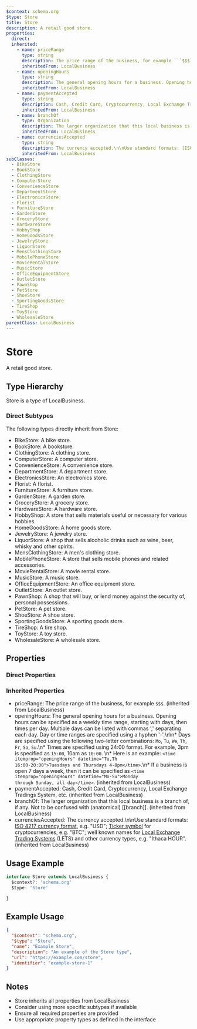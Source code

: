 ```yaml
---
$context: schema.org
$type: Store
title: Store
description: A retail good store.
properties:
  direct:
  inherited:
    - name: priceRange
      type: string
      description: The price range of the business, for example ```$$$```.
      inheritedFrom: LocalBusiness
    - name: openingHours
      type: string
      description: The general opening hours for a business. Opening hours can be specified as a weekly time range, starting with days, then times per day. Multiple days can be listed with commas ',' separating each day. Day or time ranges are specified using a hyphen '-'.\n\n* Days are specified using the following two-letter combinations: ```Mo```, ```Tu```, ```We```, ```Th```, ```Fr```, ```Sa```, ```Su```.\n* Times are specified using 24:00 format. For example, 3pm is specified as ```15:00```, 10am as ```10:00```. \n* Here is an example: <code>&lt;time itemprop="openingHours" datetime=&quot;Tu,Th 16:00-20:00&quot;&gt;Tuesdays and Thursdays 4-8pm&lt;/time&gt;</code>.\n* If a business is open 7 days a week, then it can be specified as <code>&lt;time itemprop=&quot;openingHours&quot; datetime=&quot;Mo-Su&quot;&gt;Monday through Sunday, all day&lt;/time&gt;</code>.
      inheritedFrom: LocalBusiness
    - name: paymentAccepted
      type: string
      description: Cash, Credit Card, Cryptocurrency, Local Exchange Tradings System, etc.
      inheritedFrom: LocalBusiness
    - name: branchOf
      type: Organization
      description: The larger organization that this local business is a branch of, if any. Not to be confused with (anatomical) [[branch]].
      inheritedFrom: LocalBusiness
    - name: currenciesAccepted
      type: string
      description: The currency accepted.\n\nUse standard formats: [ISO 4217 currency format](http://en.wikipedia.org/wiki/ISO_4217), e.g. "USD"; [Ticker symbol](https://en.wikipedia.org/wiki/List_of_cryptocurrencies) for cryptocurrencies, e.g. "BTC"; well known names for [Local Exchange Trading Systems](https://en.wikipedia.org/wiki/Local_exchange_trading_system) (LETS) and other currency types, e.g. "Ithaca HOUR".
      inheritedFrom: LocalBusiness
subClasses:
  - BikeStore
  - BookStore
  - ClothingStore
  - ComputerStore
  - ConvenienceStore
  - DepartmentStore
  - ElectronicsStore
  - Florist
  - FurnitureStore
  - GardenStore
  - GroceryStore
  - HardwareStore
  - HobbyShop
  - HomeGoodsStore
  - JewelryStore
  - LiquorStore
  - MensClothingStore
  - MobilePhoneStore
  - MovieRentalStore
  - MusicStore
  - OfficeEquipmentStore
  - OutletStore
  - PawnShop
  - PetStore
  - ShoeStore
  - SportingGoodsStore
  - TireShop
  - ToyStore
  - WholesaleStore
parentClass: LocalBusiness
---
```

# Store

A retail good store.

## Type Hierarchy

Store is a type of LocalBusiness.

### Direct Subtypes

The following types directly inherit from Store:

- BikeStore: A bike store.
- BookStore: A bookstore.
- ClothingStore: A clothing store.
- ComputerStore: A computer store.
- ConvenienceStore: A convenience store.
- DepartmentStore: A department store.
- ElectronicsStore: An electronics store.
- Florist: A florist.
- FurnitureStore: A furniture store.
- GardenStore: A garden store.
- GroceryStore: A grocery store.
- HardwareStore: A hardware store.
- HobbyShop: A store that sells materials useful or necessary for various hobbies.
- HomeGoodsStore: A home goods store.
- JewelryStore: A jewelry store.
- LiquorStore: A shop that sells alcoholic drinks such as wine, beer, whisky and other spirits.
- MensClothingStore: A men's clothing store.
- MobilePhoneStore: A store that sells mobile phones and related accessories.
- MovieRentalStore: A movie rental store.
- MusicStore: A music store.
- OfficeEquipmentStore: An office equipment store.
- OutletStore: An outlet store.
- PawnShop: A shop that will buy, or lend money against the security of, personal possessions.
- PetStore: A pet store.
- ShoeStore: A shoe store.
- SportingGoodsStore: A sporting goods store.
- TireShop: A tire shop.
- ToyStore: A toy store.
- WholesaleStore: A wholesale store.

## Properties

### Direct Properties



### Inherited Properties

- priceRange: The price range of the business, for example ```$$$```. (inherited from LocalBusiness)
- openingHours: The general opening hours for a business. Opening hours can be specified as a weekly time range, starting with days, then times per day. Multiple days can be listed with commas ',' separating each day. Day or time ranges are specified using a hyphen '-'.\n\n* Days are specified using the following two-letter combinations: ```Mo```, ```Tu```, ```We```, ```Th```, ```Fr```, ```Sa```, ```Su```.\n* Times are specified using 24:00 format. For example, 3pm is specified as ```15:00```, 10am as ```10:00```. \n* Here is an example: <code>&lt;time itemprop="openingHours" datetime=&quot;Tu,Th 16:00-20:00&quot;&gt;Tuesdays and Thursdays 4-8pm&lt;/time&gt;</code>.\n* If a business is open 7 days a week, then it can be specified as <code>&lt;time itemprop=&quot;openingHours&quot; datetime=&quot;Mo-Su&quot;&gt;Monday through Sunday, all day&lt;/time&gt;</code>. (inherited from LocalBusiness)
- paymentAccepted: Cash, Credit Card, Cryptocurrency, Local Exchange Tradings System, etc. (inherited from LocalBusiness)
- branchOf: The larger organization that this local business is a branch of, if any. Not to be confused with (anatomical) [[branch]]. (inherited from LocalBusiness)
- currenciesAccepted: The currency accepted.\n\nUse standard formats: [ISO 4217 currency format](http://en.wikipedia.org/wiki/ISO_4217), e.g. "USD"; [Ticker symbol](https://en.wikipedia.org/wiki/List_of_cryptocurrencies) for cryptocurrencies, e.g. "BTC"; well known names for [Local Exchange Trading Systems](https://en.wikipedia.org/wiki/Local_exchange_trading_system) (LETS) and other currency types, e.g. "Ithaca HOUR". (inherited from LocalBusiness)

## Usage Example

```typescript
interface Store extends LocalBusiness {
  $context?: 'schema.org'
  $type: 'Store'

}
```

## Example Usage

```json
{
  "$context": "schema.org",
  "$type": "Store",
  "name": "Example Store",
  "description": "An example of the Store type",
  "url": "https://example.com/store",
  "identifier": "example-store-1"
}
```

## Notes

- Store inherits all properties from LocalBusiness
- Consider using more specific subtypes if available
- Ensure all required properties are provided
- Use appropriate property types as defined in the interface
